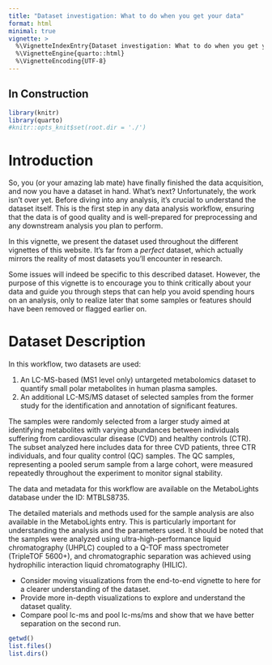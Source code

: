 ```yaml
---
title: "Dataset investigation: What to do when you get your data"
format: html
minimal: true
vignette: >
  %\VignetteIndexEntry{Dataset investigation: What to do when you get your data}
  %\VignetteEngine{quarto::html}
  %\VignetteEncoding{UTF-8}
---
```


## In Construction

```r
library(knitr)
library(quarto)
#knitr::opts_knit$set(root.dir = './')
```

# Introduction

So, you (or your amazing lab mate) have finally finished the data acquisition,
and now you have a dataset in hand. What's next? Unfortunately, the work isn't
over yet. Before diving into any analysis, it's crucial to understand the
dataset itself. This is the first step in any data analysis workflow, ensuring
that the data is of good quality and is well-prepared for preprocessing and any
downstream analysis you plan to perform.

In this vignette, we present the dataset used throughout the different vignettes
of this website. It's far from a *perfect* dataset, which actually mirrors the
reality of most datasets you'll encounter in research.

Some issues will indeed be specific to this described dataset. However, the
purpose of this vignette is to encourage you to think critically about your data
and guide you through steps that can help you avoid spending hours on an
analysis, only to realize later that some samples or features should have been
removed or flagged earlier on.

# Dataset Description

In this workflow, two datasets are used:

1.  An LC-MS-based (MS1 level only) untargeted metabolomics dataset to quantify
    small polar metabolites in human plasma samples.
2.  An additional LC-MS/MS dataset of selected samples from the former study for
    the identification and annotation of significant features.

The samples were randomly selected from a larger study aimed at identifying
metabolites with varying abundances between individuals suffering from
cardiovascular disease (CVD) and healthy controls (CTR). The subset analyzed
here includes data for three CVD patients, three CTR individuals, and four
quality control (QC) samples. The QC samples, representing a pooled serum sample
from a large cohort, were measured repeatedly throughout the experiment to
monitor signal stability.

The data and metadata for this workflow are available on the MetaboLights
database under the ID: MTBLS8735.

The detailed materials and methods used for the sample analysis are also
available in the MetaboLights entry. This is particularly important for
understanding the analysis and the parameters used. It should be noted that the
samples were analyzed using ultra-high-performance liquid chromatography (UHPLC)
coupled to a Q-TOF mass spectrometer (TripleTOF 5600+), and chromatographic
separation was achieved using hydrophilic interaction liquid chromatography
(HILIC).

-   Consider moving visualizations from the end-to-end vignette to here for a
    clearer understanding of the dataset.
-   Provide more in-depth visualizations to explore and understand the dataset
    quality.
-   Compare pool lc-ms and pool lc-ms/ms and show that we have better separation
    on the second run.

```r
getwd()
list.files()
list.dirs()
```
